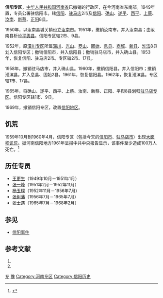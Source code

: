 '''信阳专区'''，[[中华人民共和国|中华人民共和国]][[河南省|河南省]]已撤销的行政区，在今河南省东南部。1949年置，专员公署驻信阳市。辖[[信阳市|信阳]]、[[驻马店市|驻马店]]2市及[[信阳县|信阳]]、[[确山县|确山]]、[[遂平县|遂平]]、[[西平县|西平]]、[[上蔡县|上蔡]]、[[汝南县|汝南]]、[[新蔡县|新蔡]]、[[正阳县|正阳]]8县。

1950年，以汝南县城关镇设立[[汝南市|汝南市]]。1951年，撤销汝南市，并入汝南县；由汝南县析设[[平舆县|平舆县]]。信阳专区辖2市、9县。

1952年，原[[潢川专区|潢川专区]]所属[[潢川县|潢川]]、[[光山县|光山]]、[[罗山县|罗山]]、[[固始县|固始]]、[[息县|息县]]、[[商城县|商城]]、[[新县|新县]]、[[淮滨县|淮滨]]8县划入信阳专区；撤销信阳市，并入信阳县；撤销驻马店市，并入确山县。1953年，恢复信阳、驻马店2市。专区辖2市、17县。

1958年，撤销驻马店市，并入确山县。1960年，撤销信阳县，并入信阳市；撤销淮滨县，并入息县、固始2县。1961年，恢复信阳县。1962年，恢复淮滨县。专区辖1市、17县。

1965年，将确山、遂平、西平、上蔡、汝南、新蔡、正阳、平舆8县划归[[驻马店专区|驻马店专区]]。信阳专区辖1市、9县。

1969年，撤销信阳专区，改置[[信阳地区|信阳地区]]。

==饥荒==
{{main|信阳事件}}
1959年10月到1960年4月，信阳专区（包括今天的[[信阳市|信阳市]]、[[驻马店市|驻马店市]]）出现[[信阳事件|大面积饥荒]]。据河南信阳地方1961年呈报中共中央报告显示，该事件至少造成100万人死亡。<ref name="從大躍進到大饑荒">{{cite book|title=《中华人民共和国史》卷四：烏托邦運動──從大躍進到大饑荒|accessdate=2011-07-02|author=林蘊暉|date=2008年4月|language=zh-hant|publisher=[[香港中文大学|香港中文大学]]|page=612|isbn=9789881756244}}</ref>

== 历任专员 ==
*[[王更生|王更生]]（1949年10月－1951年1月）
*[[张一峰|张一峰]]（1951年2月－1952年11月）
*[[杨玉璞|杨玉璞]]（1952年11月－1956年7月）
*[[张树藩|张树藩]]（1956年7月－1965年7月）
*[[张士遇|张士遇]]（1965年7月－1968年2月）

== 参见 ==
*[[信阳事件|信阳事件]]

== 参考文献 ==
# {{Cite book | author = 戴均良等 | title = 《中国古今地名大词典》 | location = 上海 | publisher = 上海辞书出版社 | date = 2005 | language = zh-hans }}
# {{Cite book | author = 史为乐 | title = 《中华人民共和国政区沿革（1949-2002）》 | location = 北京 | publisher = 人民出版社 | date = 2006 | language = zh-hans }}
{{河南省历史二级政区|nocat}}
[[Category:河南省已撤消的行政区|专]]
[[Category:专区|豫]]
[[Category:河南专区|Category:河南专区]]
[[Category:信阳历史|Category:信阳历史]]